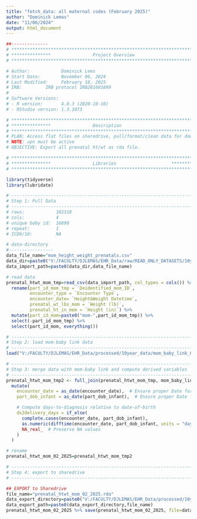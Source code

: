 ```yaml
---
title: "fetch_data: all maternal codes (February 2025)"
author: "Dominick Lemas"
date: "11/06/2024"
output: html_document
---
```


```r
##-------------- 
# **************************************************************************** #
# ***************                Project Overview              
# **************************************************************************** #

# Author:            Dominick Lems
# Start Date:        November 06, 2024 
# Last Modified:     February 18, 2025
# IRB:         IRB protocol IRB201601899 
#
# Software Versions:
# - R version:       4.0.3 (2020-10-10)
# - RStudio version: 1.3.1073

# **************************************************************************** #
# ***************                Description                   
# **************************************************************************** #
# PLAN: Access flat files on sharedrive, pull/format/clean data for downstream.
# NOTE: vpn must be active
# OBJECTIVE: Export all prenatal ht/wt as rda file.

```

```r

# **************************************************************************** #
# ***************                Libraries                     *************** #
# **************************************************************************** #

library(tidyverse)
library(lubridate)

```


```r

# ----------------------------------------------------------------------- #
# Step 1: Pull Data
# ----------------------------------------------------------------------- #
# rows:            182318      
# cols:            4 
# unique baby id:  16898
# repeat:          1
# ICD9/10:         NA

# data-directory
#-----------------
data_file_name="mom_height_weight_prenatals.csv"
data_dir=paste0("V:/FACULTY/DJLEMAS/EHR_Data/raw/READ_ONLY_DATASETS/10year_data/2021/dataset_09_2021/mom_data/")
data_import_path=paste0(data_dir,data_file_name)

# read data
prenatal_htwt_mom_tmp=read_csv(data_import_path, col_types = cols()) %>%
  rename(part_id_mom_tmp = `Deidentified_mom_ID`, 
         encounter_type = `Encounter Type`,
         encounter_date= `Height&Weight Datetime`,
         prenatal_wt_lbs_mom = `Weight (lb)`,
         prenatal_ht_in_mom = `Height (in)`) %>%
  mutate(part_id_mom=paste0("mom-",part_id_mom_tmp)) %>%
  select(-part_id_mom_tmp) %>% 
  select(part_id_mom, everything()) 

```


```r

# ----------------------------------------------------------------------- #
# Step 2: load mom-baby link data
# ----------------------------------------------------------------------- #
load("V:/FACULTY/DJLEMAS/EHR_Data/processed/10year_data/mom_baby_link_02_2025.rda") 

# ----------------------------------------------------------------------- #
# Step 3: merge data with mom-baby link and compute derived variables
# ----------------------------------------------------------------------- #
prenatal_htwt_mom_tmp2 <- full_join(prenatal_htwt_mom_tmp, mom_baby_link_02_2025, by = "part_id_mom") %>%
  mutate(
    encounter_date = as_date(encounter_date),  # Ensure proper Date format
    part_dob_infant = as_date(part_dob_infant),  # Ensure proper Date format

    # Compute days-to-diagnosis relative to date-of-birth
    dx2delivery_days = if_else(
      complete.cases(encounter_date, part_dob_infant),
      as.numeric(difftime(encounter_date, part_dob_infant, units = "days")), 
      NA_real_  # Preserve NA values
    )
  )

# rename
prenatal_htwt_mom_02_2025=prenatal_htwt_mom_tmp2

```


```r

# ----------------------------------------------------------------------- #
# Step 4: export to sharedrive
# ----------------------------------------------------------------------- #

## EXPORT to Sharedrive
file_name="prenatal_htwt_mom_02_2025.rda"
data_export_directory=paste0("V:/FACULTY/DJLEMAS/EHR_Data/processed/10year_data/") 
data_export_path=paste0(data_export_directory,file_name)
prenatal_htwt_mom_02_2025 %>% save(prenatal_htwt_mom_02_2025, file=data_export_path)
```